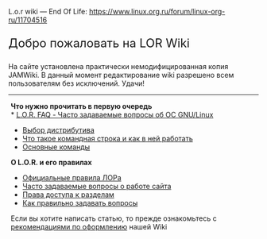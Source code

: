 L.o.r wiki — End Of Life: https://www.linux.org.ru/forum/linux-org-ru/11704516


<!--Верхний основной блок с приветствием и ссылками на главные категории-->
<div class="top" style="margin: 10px 0; border: 0px #ddd solid;">
<!--Добро пожаловать-->
<div style="font-size:170%;border: 0px #d00 solid; ">Добро пожаловать на LOR&nbsp;Wiki
</div>
<!--Приветствие-->
<div style="margin: 1.0em 0 1.0em 0;font-size:100%;border: 0px #880 solid; ">На сайте установлена практически немодифицированная копия JAMWiki. В данный момент редактирование wiki разрешено всем пользователям без исключений. Удачи! 
</div>
</div>
----
<!--Средний основной блок с содержимым-->
<div class="mid" style="margin: 10px 0; border: 0px #f0a solid;">
<!--#1-->
<div style="margin: 1.0em 0 1.0em 0;padding: 0 5px; border: 0px #ddd solid; ">

'''Что нужно прочитать в первую очередь'''<br>
* [[Lor-faq|L.O.R. FAQ - Часто задаваемые вопросы об ОС GNU/Linux]]
* [[Выбор дистрибутива]]
* [[Что такое командная строка и как в ней работать]]
* [[Основные команды]]<br>
</div>
<!--#2-->
<div style="margin: 1.0em 0 1.0em 0;padding: 0 5px; border: 0px #ddd solid; ">
'''О L.O.R. и его правилах'''
* [http://www.linux.org.ru/rules.jsp Официальные правила ЛОРа]
* [[Linux.org.ru|Часто задаваемые вопросы о работе сайта]]
* [[LOR_Access_Rights|Права доступа к разделам]]
* [http://segfault.kiev.ua/smart-questions-ru.html Как правильно задавать вопросы]
</div>
</div>
<!--Нижний основной блок с содержимым-->
<div class="bottom" style="margin: 10px 0;border: 0px #00f solid;">
<!--Нижний #1-->
<div style="margin: 1.0em 0 1.0em 0;padding: 0 5px; border: 0px #ddd solid;">
Если вы хотите написать статью, то прежде ознакомьтесь с [[как_правильно_оформлять|рекомендациями по оформлению]] нашей Wiki
</div>
</div>


